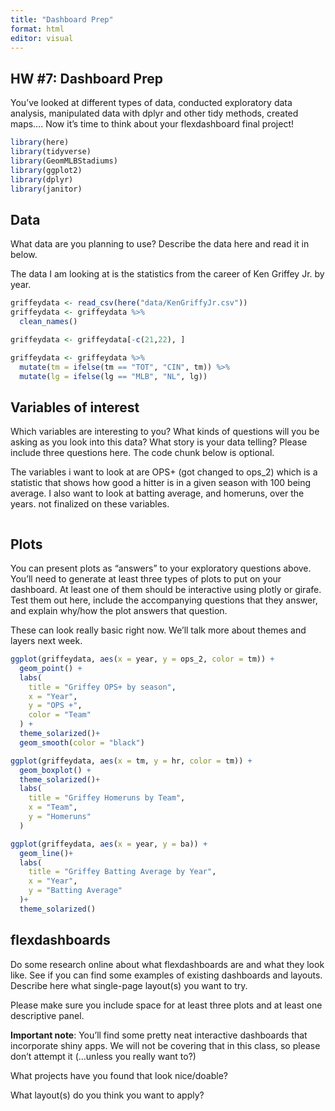 ```yaml
---
title: "Dashboard Prep"
format: html
editor: visual
---
```


## HW #7: Dashboard Prep

You've looked at different types of data, conducted exploratory data analysis, manipulated data with dplyr and other tidy methods, created maps.... Now it's time to think about your flexdashboard final project!

```r
library(here)
library(tidyverse)
library(GeomMLBStadiums)
library(ggplot2)
library(dplyr)
library(janitor)
```

## Data

What data are you planning to use? Describe the data here and read it in below.

The data I am looking at is the statistics from the career of Ken Griffey Jr. by year.

```r
griffeydata <- read_csv(here("data/KenGriffyJr.csv"))
griffeydata <- griffeydata %>%
  clean_names()
```

```r
griffeydata <- griffeydata[-c(21,22), ] 
```

```r
griffeydata <- griffeydata %>%
  mutate(tm = ifelse(tm == "TOT", "CIN", tm)) %>%
  mutate(lg = ifelse(lg == "MLB", "NL", lg))

```

## Variables of interest

Which variables are interesting to you? What kinds of questions will you be asking as you look into this data? What story is your data telling? Please include three questions here. The code chunk below is optional.

The variables i want to look at are OPS+ (got changed to ops_2) which is a statistic that shows how good a hitter is in a given season with 100 being average. I also want to look at batting average, and homeruns, over the years. not finalized on these variables.

```r

```

## Plots

You can present plots as "answers" to your exploratory questions above. You'll need to generate at least three types of plots to put on your dashboard. At least one of them should be interactive using plotly or girafe. Test them out here, include the accompanying questions that they answer, and explain why/how the plot answers that question.

These can look really basic right now. We'll talk more about themes and layers next week.

```r
ggplot(griffeydata, aes(x = year, y = ops_2, color = tm)) +
  geom_point() +
  labs(
    title = "Griffey OPS+ by season",
    x = "Year",
    y = "OPS +",
    color = "Team"
  ) +
  theme_solarized()+
  geom_smooth(color = "black")
```

```r
ggplot(griffeydata, aes(x = tm, y = hr, color = tm)) +
  geom_boxplot() +
  theme_solarized()+
  labs(
    title = "Griffey Homeruns by Team",
    x = "Team",
    y = "Homeruns"
  )
```

```r
ggplot(griffeydata, aes(x = year, y = ba)) +
  geom_line()+
  labs(
    title = "Griffey Batting Average by Year",
    x = "Year",
    y = "Batting Average"
  )+
  theme_solarized()
```

## flexdashboards

Do some research online about what flexdashboards are and what they look like. See if you can find some examples of existing dashboards and layouts. Describe here what single-page layout(s) you want to try.

Please make sure you include space for at least three plots and at least one descriptive panel.

**Important note**: You'll find some pretty neat interactive dashboards that incorporate shiny apps. We will not be covering that in this class, so please don't attempt it (...unless you really want to?)

What projects have you found that look nice/doable?

What layout(s) do you think you want to apply?
